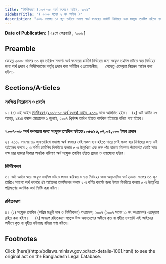 ```yaml
---
title: "নির্দিষ্টকরণ (২০০৭-০৮ অর্থ বৎসর) আইন, ২০০৯"
sidebarTitle: "( ২০০৯ সনের ২ নং আইন )"
description: "২০০৮ সালের ৩০ জুন তারিখে সমাপ্য অর্থ বৎসরের কার্যাদি নির্বাহের জন্য সংযুক্ত তহবিল হইতে ব্যয় নির্বাহের জন্য অর্থ প্রদান ও নির্দিষ্টকরণের কর্তৃত্ব প্রদানের উদ্দেশ্যে প্রণীত আইন"
---
```


**Date of Publication:** [ ২৪শে ফেব্রুয়ারি , ২০০৯ ]

## Preamble

যেহেতু ২০০৮ সালের ৩০ জুন তারিখে সমাপ্য অর্থ বৎসরের কার্যাদি নির্বাহের জন্য সংযুক্ত তহবিল হইতে ব্যয় নির্বাহের জন্য অর্থ প্রদান ও নির্দিষ্টকরণের কর্তৃত্ব প্রদান করা সমীচীন ও প্রয়োজনীয়;      সেহেতু এতদ্‌দ্বারা নিম্নরূপ আইন করা হইল:-

## Sections/Articles

### সংক্ষিপ্ত শিরোনাম ও প্রবর্তন

১। (১) এই আইন [নির্দিষ্টকরণ (২০০৭-০৮ অর্থ বৎসর) আইন, ২০০৯](/act-1001.html "নির্দিষ্টকরণ (২০০৭-০৮ অর্থ বৎসর) আইন, ২০০৯") নামে অভিহিত হইবে।   (২) এই আইন ১৭ আষাঢ়, ১৪১৪ বঙ্গাব্দ মোতাবেক ১ জুলাই, ২০০৭ খ্রিস্টাব্দ তারিখ হইতে কার্যকর হইয়াছে বলিয়া গণ্য হইবে।

### ২০০৭-০৮ অর্থ বৎসরের জন্য সংযুক্ত তহবিল হইতে ১০৫৩৯৫,০৭,০৪,০০০ টাকা প্রদান

২। ২০০৮ সালের ৩০ জুন তারিখে সমাপ্য অর্থ বৎসরে যেই সকল ব্যয় হইতে পারে সেই সকল ব্যয় নির্বাহের জন্য এই আইনের কলাম ২ এ বর্ণিত কার্যাদির বিপরীতে কলাম ৫ এ উল্লেখিত এক লক্ষ পাঁচ হাজার তিনশত পঁচানব্বই কোটি সাত লক্ষ চার হাজার টাকার অনধিক পরিমাণ অর্থ সংযুক্ত তহবিল হইতে প্রদেয় ও ব্যয়যোগ্য হইবে।

### নির্দিষ্টকরণ

৩। এই আইন দ্বারা সংযু্ক্ত তহবিল হইতে প্রদান করিবার ও ব্যয় নির্বাহের জন্য অনুমোদিত অর্থ ২০০৮ সালের ৩০ জুন তারিখে সমাপ্য অর্থ বৎসরে এই আইনের তফসিলের কলাম ২ এ বর্ণিত কার্যের জন্য উহার বিপরীতে কলাম ৫ এ উল্লেখিত পরিমাণের অনধিক অর্থ নির্দিষ্ট করা হইল।

### রহিতকরণ

৪। (১) সংযুক্ত তহবিল (অগ্রিম মঞ্জুরী দান ও নির্দিষ্টকরণ) অধ্যাদেশ, ২০০৭ (২০০৭ সনের ১২ নং অধ্যাদেশ) এতদ্‌দ্বারা রহিত করা হইল।     (২) অনুরূপ রহিতকরণ সত্ত্বেও উক্ত অধ্যাদেশের অধীনে কৃত বা গৃহীত ব্যবস্থাদি এই আইনের অধীনে কৃত বা গৃহীত হইয়াছে বলিয়া গণ্য হইবে।

## Footnotes

<Note>
  Click [here](http://bdlaws.minlaw.gov.bd/act-details-1001.html) to see the original act on the Bangladesh Legal Database.
</Note>
